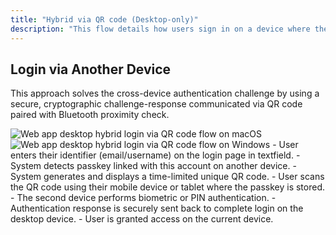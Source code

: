 ```yaml
---
title: "Hybrid via QR code (Desktop-only)"
description: "This flow details how users sign in on a device where their passkey is not available by leveraging a second device with stored passkeys via scanning a QR code. "
---
```


## Login via Another Device

This approach solves the cross-device authentication challenge by using a secure, cryptographic challenge-response communicated via QR code paired with Bluetooth proximity check.

<Tabs>
  <Tab title="macOS">
    <Frame caption="macOS hybrid login via QR code">
      <img src="/images/authentication-flow/web-app/desktop/hybrid-via-qr-macos.png" alt="Web app desktop hybrid login via QR code flow on macOS" />
    </Frame>
  </Tab>

<Tab title="Windows">
    <Frame caption="Windows hybrid login via QR code">
        <img
            src="/images/authentication-flow/web-app/desktop/hybrid-via-qr-windows.png"
            alt="Web app desktop hybrid login via QR code flow on Windows"
        />
    </Frame>
</Tab>
</Tabs>

<Steps>
    <Step title="Login via cross device authentication">
        - User enters their identifier (email/username) on the login page in textfield.
        - System detects passkey linked with this account on another device.
    </Step>
    <Step title="System displays QR code">
        - System generates and displays a time-limited unique QR code.
    </Step>
    <Step title="User scans QR and authenticates">
        - User scans the QR code using their mobile device or tablet where the passkey is stored.
        - The second device performs biometric or PIN authentication.
    </Step>
    <Step title="Login completes on current device">
        - Authentication response is securely sent back to complete login on the desktop device.
        - User is granted access on the current device.
    </Step>

</Steps>

